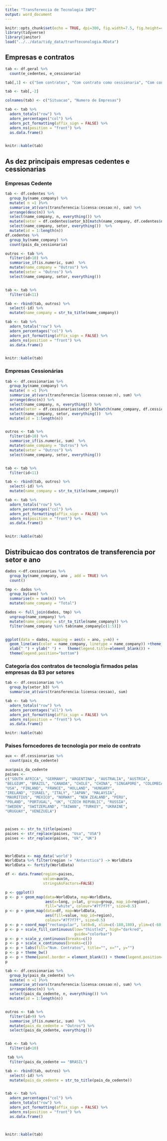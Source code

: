 ```yaml
---
title: "Transferencia de Tecnologia INPI"
output: word_document
---
```



```r
knitr::opts_chunk$set(echo = TRUE, dpi=300, fig.width=7.5, fig.height=4)
library(tidyverse)
library(janitor)
load("../../data/tidy_data/tranfteconologia.RData")
```

## Empresas e contratos


```r

tab <- df.geral %>%
  count(e_cedentes, e_cessionaria)

tab[,1] <- c("Sem contratos", "Com contrato como cessionaria", "Com contrato como cedente", "Com contrato como cessionaria e cedente")

tab <- tab[,-2]

colnames(tab) <- c("Situacao", "Numero de Empresas")

tab <- tab %>%
  adorn_totals("row") %>%
  adorn_percentages("col") %>%
  adorn_pct_formatting(affix_sign = FALSE) %>%
  adorn_ns(position = "front") %>%
  as.data.frame()


knitr::kable(tab)

```


## As dez principais empresas cedentes e cessionarias

### Empresas Cedente

```r

tab <- df.cedentes %>%
  group_by(name_company) %>%
  mutate( n =1 )%>%
  summarise_at(vars(transferencia:licensa:cessao:n), sum) %>%
  arrange(desc(n)) %>%
  select(name_company, n, everything()) %>%
  mutate(setor = df.cedentes$setor_b3[match(name_company, df.cedentes$name_company)]) %>%
  select(name_company, setor, everything())  %>%
  mutate(id = 1:length(n))
df.cedentes %>%
  group_by(name_company) %>%
  count(pais_da_cessionaria)

outros <- tab %>%
  filter(id>10) %>%
  summarise_if(is.numeric, sum)  %>%
  mutate(name_company = "Outros") %>%
  mutate(setor = "Outros") %>%
  select(name_company, setor, everything())


tab <- tab %>%
  filter(id<11) 

tab <- rbind(tab, outros) %>%
  select(-id) %>%
  mutate(name_company = str_to_title(name_company))

tab <- tab %>%
  adorn_totals("row") %>%
  adorn_percentages("col") %>%
  adorn_pct_formatting(affix_sign = FALSE) %>%
  adorn_ns(position = "front") %>%
  as.data.frame()


knitr::kable(tab)

```



### Empresas Cessionárias

```r

tab <- df.cessionarias %>%
  group_by(name_company) %>%
  mutate( n =1 )%>%
  summarise_at(vars(transferencia:licensa:cessao:n), sum) %>%
  arrange(desc(n)) %>%
  select(name_company, n, everything()) %>%
  mutate(setor = df.cessionarias$setor_b3[match(name_company, df.cessionarias$name_company)]) %>%
  select(name_company, setor, everything())  %>%
  mutate(id = 1:length(n))


outros <- tab %>%
  filter(id>10) %>%
  summarise_if(is.numeric, sum)  %>%
  mutate(name_company = "Outros") %>%
  mutate(setor = "Outros") %>%
  select(name_company, setor, everything())


tab <- tab %>%
  filter(id<11) 

tab <- rbind(tab, outros) %>%
  select(-id) %>%
  mutate(name_company = str_to_title(name_company))

tab <- tab %>%
  adorn_totals("row") %>%
  adorn_percentages("col") %>%
  adorn_pct_formatting(affix_sign = FALSE) %>%
  adorn_ns(position = "front") %>%
  as.data.frame()


knitr::kable(tab)

```



## Distribuicao dos contratos de transferencia por setor e ano

```r
dados <-df.cessionarias %>%
  group_by(name_company, ano , add = TRUE) %>%
  count() 

tmp <- dados %>%
  group_by(ano) %>%
  summarise(n = sum(n)) %>%
  mutate(name_company = "Total")

dados <- full_join(dados, tmp) %>%
  ungroup(name_company) %>%
  mutate(name_company = str_to_title(name_company)) %>%
  filter(name_company %in% tab$name_company[c(1:5)])


ggplot(data = dados, mapping = aes(x = ano, y=n)) +
  geom_line(aes(color = name_company, linetype = name_company)) +theme_classic() +  theme(axis.text.x = element_text(angle=90, hjust=1), text=element_text(family="Times New Roman", size=11), axis.text = element_text(family="Times New Roman", size=11))   +
  xlab(" ") + ylab(" ") +   theme(legend.title=element_blank()) +
  theme(legend.position="bottom")

```

### Categoria dos contratos de tecnologia firmados pelas empresas da B3 por setores


```r

tab <- df.cessionarias %>%
  group_by(setor_b3) %>%
  summarise_at(vars(transferencia:licensa:cessao), sum)

tab <- tab %>%
  adorn_totals("row") %>%
  adorn_percentages("all") %>%
  adorn_pct_formatting(affix_sign = FALSE) %>%
  adorn_ns(position = "front") %>%
  as.data.frame()

knitr::kable(tab)

```



### Paises forncedores de tecnologia por meio de contrato 

```r

aux <- df.cessionarias %>%
  count(pais_da_cedente)

aux$pais_da_cedente
paises <- 
c("SOUTH AFRICA", "GERMANY", "ARGENTINA", "AUSTRALIA", "AUSTRIA",
"BELGIUM", "BRAZIL", "CANADA", "CHILE", "CHINA", "SINGAPORE", "COLOMBIA", "KOREA", "DENMARK", "SPAIN",
"USA", "FINLAND", "FRANCE", "HOLLAND", "HUNGARY",
"IRELAND", "ISRAEL", "ITALY", "JAPAN", "MALAYSIA",
"MAURITIUS", "MEXICO", "NORWAY", "NEW ZEALAND", "PERU",
"POLAND", "PORTUGAL", "UK", "CZECH REPUBLIC", "RUSSIA",
"SWEDEN", "SWITZERLAND", "TAIWAN", "TURKEY", "UKRAINE",
"URUGUAY", "VENEZUELA")



paises <- str_to_title(paises)
paises <- str_replace(paises, "Usa", "USA")
paises <- str_replace(paises, "Uk", "UK")



WorldData <- map_data('world')
WorldData %>% filter(region != "Antarctica") -> WorldData
WorldData <- fortify(WorldData)

df <- data.frame(region=paises, 
                 value=aux$n, 
                 stringsAsFactors=FALSE)

p <- ggplot()
p <- p + geom_map(data=WorldData, map=WorldData,
                  aes(x=long, y=lat, group=group, map_id=region),
                  fill="white", colour="#7f7f7f", size=0.5)
p <- p + geom_map(data=df, map=WorldData,
                  aes(fill=value, map_id=region),
                  colour="#7f7f7f", size=0.5)
p <- p + coord_map("rectangular", lat0=0, xlim=c(-180,180), ylim=c(-60, 90))
p <- p + scale_fill_continuous(low="thistle2", high="darkred",
                               guide="colorbar")
p <- p + scale_y_continuous(breaks=c())
p <- p + scale_x_continuous(breaks=c())
p <- p + labs(fill="Num. Contratos", title="", x="", y="")
p <- p + theme_bw()
p <- p + theme(panel.border = element_blank()) + theme(legend.position="bottom")
p 


```


```r
tab <- df.cessionarias %>%
  group_by(pais_da_cedente) %>%
  mutate( n =1 )%>%
  summarise_at(vars(transferencia:licensa:cessao:n), sum) %>%
  arrange(desc(n)) %>%
  select(pais_da_cedente, n, everything()) %>%
  mutate(id = 1:length(n))


outros <- tab %>%
  filter(id>9) %>%
  summarise_if(is.numeric, sum)  %>%
  mutate(pais_da_cedente = "Outros") %>%
  select(pais_da_cedente, everything())


tab <- tab %>%
  filter(id<10) 

 tab %>%
  filter(pais_da_cedente == "BRASIL")

tab <- rbind(tab, outros) %>%
  select(-id) %>%
  mutate(pais_da_cedente = str_to_title(pais_da_cedente))


tab <- tab %>%
  adorn_percentages("col") %>%
  adorn_totals("row") %>%
  adorn_pct_formatting(affix_sign = FALSE) %>%
  adorn_ns(position = "front") %>%
  as.data.frame()



knitr::kable(tab)
```



